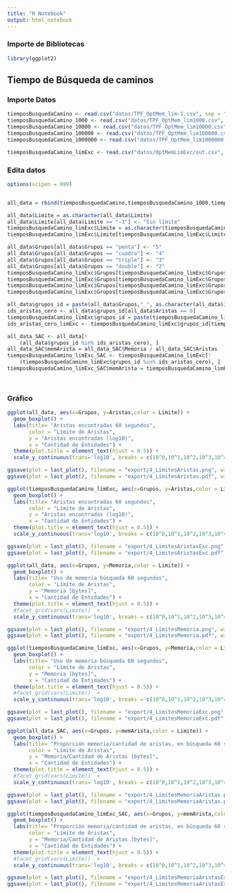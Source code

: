 ```yaml
---
title: "R Notebook"
output: html_notebook
---
```



### Importe de Bibliotecas

```r
library(ggplot2)
```

## Tiempo de Búsqueda de caminos

### Importe Datos

```r
tiemposBusquedaCamino <- read.csv("datos/TPF_OptMem_lim-1.csv", sep = ";")
tiemposBusquedaCamino_1000 <- read.csv("datos/TPF_OptMem_lim1000.csv", sep = ";")
tiemposBusquedaCamino_10000 <- read.csv("datos/TPF_OptMem_lim10000.csv", sep = ";")
tiemposBusquedaCamino_100000 <- read.csv("datos/TPF_OptMem_lim100000.csv", sep = ";")
tiemposBusquedaCamino_1000000 <- read.csv("datos/TPF_OptMem_lim1000000.csv", sep = ";")

tiemposBusquedaCamino_limExc <- read.csv("datos/OptMemLimExc/out.csv", sep = ";")
```

### Edita datos

```r
options(scipen = 999)


all_data = rbind(tiemposBusquedaCamino,tiemposBusquedaCamino_1000,tiemposBusquedaCamino_10000,tiemposBusquedaCamino_100000,tiemposBusquedaCamino_1000000)

all_data$Limite = as.character(all_data$Limite)
all_data$Limite[all_data$Limite == "-1"] <- "Sin límite"
tiemposBusquedaCamino_limExc$Limite = as.character(tiemposBusquedaCamino_limExc$Limite)
tiemposBusquedaCamino_limExc$Limite[tiemposBusquedaCamino_limExc$Limite == "-1"] <- "Sin límite"

all_data$Grupos[all_data$Grupos == "penta"] <- "5"
all_data$Grupos[all_data$Grupos == "cuadra"] <- "4"
all_data$Grupos[all_data$Grupos == "triple"] <- "3"
all_data$Grupos[all_data$Grupos == "double"] <- "2"
tiemposBusquedaCamino_limExc$Grupos[tiemposBusquedaCamino_limExc$Grupos == "penta"] <- "5"
tiemposBusquedaCamino_limExc$Grupos[tiemposBusquedaCamino_limExc$Grupos == "cuadra"] <- "4"
tiemposBusquedaCamino_limExc$Grupos[tiemposBusquedaCamino_limExc$Grupos == "triple"] <- "3"
tiemposBusquedaCamino_limExc$Grupos[tiemposBusquedaCamino_limExc$Grupos == "double"] <- "2"

all_data$grupos_id = paste(all_data$Grupos,"_", as.character(all_data$ID))
ids_aristas_cero <- all_data$grupos_id[all_data$Aristas == 0]
tiemposBusquedaCamino_limExc$grupos_id = paste(tiemposBusquedaCamino_limExc$Grupos,"_", as.character(tiemposBusquedaCamino_limExc$ID))
ids_aristas_cero_limExc <- tiemposBusquedaCamino_limExc$grupos_id[tiemposBusquedaCamino_limExc$Aristas == 0]

all_data_SAC <- all_data[!
    (all_data$grupos_id %in% ids_aristas_cero), ]
all_data_SAC$memArista = all_data_SAC$Memoria / all_data_SAC$Aristas
tiemposBusquedaCamino_limExc_SAC <- tiemposBusquedaCamino_limExc[!
    (tiemposBusquedaCamino_limExc$grupos_id %in% ids_aristas_cero), ]
tiemposBusquedaCamino_limExc_SAC$memArista = tiemposBusquedaCamino_limExc_SAC$Memoria / tiemposBusquedaCamino_limExc_SAC$Aristas




```

### Gráfico

```r
ggplot(all_data, aes(x=Grupos, y=Aristas,color = Limite)) + 
  geom_boxplot() + 
  labs(title= "Aristas encontradas 60 segundos",
       color = "Límite de Aristas",
       y = "Aristas encontradas (log10)",
       x = "Cantidad de Entidades") +
  theme(plot.title = element_text(hjust = 0.5)) +
  scale_y_continuous(trans='log10', breaks = c(10^0,10^1,10^2,10^3,10^4,10^5,10^6,10^7,10^8,10^9,10^10,10^11))

ggsave(plot = last_plot(), filename = "export/4_LimitesAristas.png", width=8, height=5, dpi=300)
ggsave(plot = last_plot(), filename = "export/4_LimitesAristas.pdf", width=8, height=5, dpi=300)
```

```r
ggplot(tiemposBusquedaCamino_limExc, aes(x=Grupos, y=Aristas,color = Limite)) + 
  geom_boxplot() + 
  labs(title= "Aristas encontradas 60 segundos",
       color = "Límite de Aristas",
       y = "Aristas encontradas (log10)",
       x = "Cantidad de Entidades") +
  theme(plot.title = element_text(hjust = 0.5)) +
  scale_y_continuous(trans='log10', breaks = c(10^0,10^1,10^2,10^3,10^4,10^5,10^6,10^7,10^8,10^9,10^10,10^11))

ggsave(plot = last_plot(), filename = "export/4_LimitesAristasExc.png", width=8, height=5, dpi=300)
ggsave(plot = last_plot(), filename = "export/4_LimitesAristasExc.pdf", width=8, height=5, dpi=300)
```

```r
ggplot(all_data, aes(x=Grupos, y=Memoria,color = Limite)) + 
  geom_boxplot() +
  labs(title= "Uso de memoria búsqueda 60 segundos",
       color = "Límite de Aristas",
       y = "Memoria [bytes]",
       x = "Cantidad de Entidades") +
  theme(plot.title = element_text(hjust = 0.5)) +
  #facet_grid(vars(Limite))  + 
  scale_y_continuous(trans='log10', breaks = c(10^0,10^1,10^2,10^3,10^4,10^5,10^6,10^7,10^8,10^9,10^10,10^11,10^12))

ggsave(plot = last_plot(), filename = "export/4_LimitesMemoria.png", width=8, height=5, dpi=300)
ggsave(plot = last_plot(), filename = "export/4_LimitesMemoria.pdf", width=8, height=5, dpi=300)
```

```r
ggplot(tiemposBusquedaCamino_limExc, aes(x=Grupos, y=Memoria,color = Limite)) + 
  geom_boxplot() +
  labs(title= "Uso de memoria búsqueda 60 segundos",
       color = "Límite de Aristas",
       y = "Memoria [bytes]",
       x = "Cantidad de Entidades") +
  theme(plot.title = element_text(hjust = 0.5)) +
  #facet_grid(vars(Limite))  + 
  scale_y_continuous(trans='log10', breaks = c(10^0,10^1,10^2,10^3,10^4,10^5,10^6,10^7,10^8,10^9,10^10,10^11,10^12))

ggsave(plot = last_plot(), filename = "export/4_LimitesMemoriaExc.png", width=8, height=5, dpi=300)
ggsave(plot = last_plot(), filename = "export/4_LimitesMemoriaExc.pdf", width=8, height=5, dpi=300)
```

```r
ggplot(all_data_SAC, aes(x=Grupos, y=memArista,color = Limite)) + 
  geom_boxplot() +
  labs(title= "Proporción memoria/cantidad de aristas, en búsqueda 60 segundos",
       color = "Límite de Aristas",
       y = "Memoria/Cantidad de Aristas [bytes]",
       x = "Cantidad de Entidades") +
  theme(plot.title = element_text(hjust = 0.5)) +
  #facet_grid(vars(Limite))  + 
  scale_y_continuous(trans='log10', breaks = c(10^0,10^1,10^2,10^3,10^4,10^5,10^6,10^7,10^8,10^9,10^10,10^11,10^12))

ggsave(plot = last_plot(), filename = "export/4_LimitesMemoriaAristas.png", width=8, height=5, dpi=300)
ggsave(plot = last_plot(), filename = "export/4_LimitesMemoriaAristas.pdf", width=8, height=5, dpi=300)
```


```r
ggplot(tiemposBusquedaCamino_limExc_SAC, aes(x=Grupos, y=memArista,color = Limite)) + 
  geom_boxplot() +
  labs(title= "Proporción memoria/cantidad de aristas, en búsqueda 60 segundos",
       color = "Límite de Aristas",
       y = "Memoria/Cantidad de Aristas [bytes]",
       x = "Cantidad de Entidades") +
  theme(plot.title = element_text(hjust = 0.5)) +
  #facet_grid(vars(Limite))  + 
  scale_y_continuous(trans='log10', breaks = c(10^0,10^1,10^2,10^3,10^4,10^5,10^6,10^7,10^8,10^9,10^10,10^11,10^12))

ggsave(plot = last_plot(), filename = "export/4_LimitesMemoriaAristasExc.png", width=8, height=5, dpi=300)
ggsave(plot = last_plot(), filename = "export/4_LimitesMemoriaAristasExc.pdf", width=8, height=5, dpi=300)
```